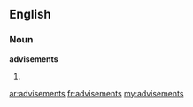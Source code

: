 ==English==

===Noun===
'''advisements'''

# {{plural of|[[advisement]]}}

[[ar:advisements]]
[[fr:advisements]]
[[my:advisements]]